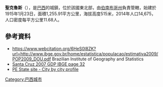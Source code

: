 '''聖克魯斯'''（{{lang-pt|Santa Cruz}}），是[[巴西|巴西]]的城鎮，位於該國東北部，由[[伯南布哥州|伯南布哥州]]負責管轄，始建於1915年1月23日，面積1,255.91平方公里，海拔高度515米，2014年人口14,675，人口密度每平方公里11.68人。

==參考資料==
*https://www.webcitation.org/6HeS0l8ZK?url=http://www.ibge.gov.br/home/estatistica/populacao/estimativa2009/POP2009_DOU.pdf Brazilian Institute of Geography and Statistics
*[https://web.archive.org/web/20160304001818/http://www.ibge.com.br/home/estatistica/economia/pibmunicipios/2003_2007/tab01.pdf Santa Cruz 2007 GDP IBGE page 32]
*[http://www2.condepefidem.pe.gov.br/web/condepefidem PE State site - City by city profile] {{Wayback|url=http://www2.condepefidem.pe.gov.br/web/condepefidem |date=20090804002205 }}

{{coord|08|14|24|S|40|20|09|W|source:ptwiki_region:BR_scale:75000_type:city|display=title}}

{{Brazil-geo-stub}}
[[Category:巴西城市|Category:巴西城市]]